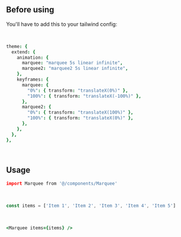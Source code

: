 ```coffeescript file=<rootDir>/src/components/react/components/Marquee.tsx title="components/Marquee.tsx"
```

<br />

## Before using

You'll have to add this to your tailwind config:

<br />

```coffeescript title="tailwind.config.js"
theme: {
  extend: {
    animation: {
      marquee: "marquee 5s linear infinite",
      marquee2: "marquee2 5s linear infinite",
    },
    keyframes: {
      marquee: {
        "0%": { transform: "translateX(0%)" },
        "100%": { transform: "translateX(-100%)" },
      },
      marquee2: {
        "0%": { transform: "translateX(100%)" },
        "100%": { transform: "translateX(0%)" },
      },
    },
  },
},
```

<br />

## Usage

```coffeescript
import Marquee from '@/components/Marquee'
```

<br />

```ts
const items = ['Item 1', 'Item 2', 'Item 3', 'Item 4', 'Item 5']
```

<br />

```coffeescript
<Marquee items={items} />
```
